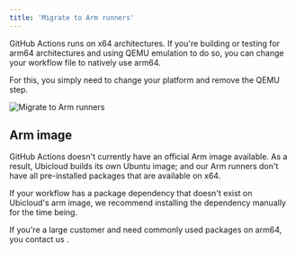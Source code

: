 ```yaml
---
title: 'Migrate to Arm runners'
---
```



GitHub Actions runs on x64 architectures. If you're building or testing for arm64 architectures and using QEMU emulation to do so, you can change your workflow file to natively use arm64.

For this, you simply need to change your platform and remove the QEMU step.

![Migrate to Arm runners](/github-actions-integration/migrate-to-arm-runners-1.png)

## Arm image

GitHub Actions doesn't currently have an official Arm image available. As a result, Ubicloud builds its own Ubuntu image; and our Arm runners don't have all pre-installed packages that are available on x64.

If your workflow has a package dependency that doesn't exist on Ubicloud's arm image, we recommend installing the dependency manually for the time being.

If you're a large customer and need commonly used packages on arm64, you contact us <Link title="support@ubicloud.com" url="mailto:support@ubicloud.com"/>.